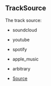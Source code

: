 ## TrackSource
The track source:
- soundcloud
- youtube
- spotify
- apple_music
- arbitrary



- [Source](https://github.com/Androz2091/discord-player/blob/3861a2c/packages/discord-player/src/types/types.ts#L64)